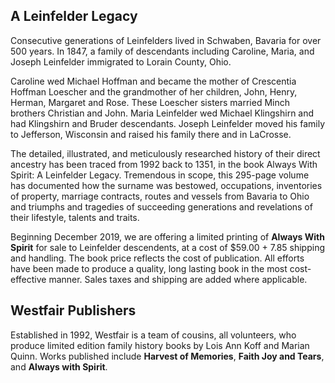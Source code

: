 
<HolidayMessage />

## A Leinfelder Legacy


Consecutive generations of Leinfelders lived in Schwaben, Bavaria for over 500
years. In 1847, a family of descendants including Caroline, Maria, and Joseph
Leinfelder immigrated to Lorain County, Ohio.

Caroline wed Michael Hoffman and became the mother of Crescentia Hoffman
Loescher and the grandmother of her children, John, Henry, Herman, Margaret and
Rose. These Loescher sisters married Minch brothers Christian and John. Maria
Leinfelder wed Michael Klingshirn and had Klingshirn and Bruder descendants.
Joseph Leinfelder moved his family to Jefferson, Wisconsin and raised his
family there and in LaCrosse.

The detailed, illustrated, and meticulously researched history of their direct
ancestry has been traced from 1992 back to 1351, in the book Always With
Spirit: A Leinfelder Legacy. Tremendous in scope, this 295-page volume has
documented how the surname was bestowed, occupations, inventories of property,
marriage contracts, routes and vessels from Bavaria to Ohio and triumphs and
tragedies of succeeding generations and revelations of their lifestyle, talents
and traits.

Beginning December 2019, we are offering a limited printing of **Always With Spirit**
for sale to Leinfelder descendents, at a cost of $59.00 + 7.85 shipping and handling.
The book price reflects the cost of publication. All efforts have been made to
produce a quality, long lasting book in the most cost- effective manner. Sales
taxes and shipping are added where applicable.

## Westfair Publishers

Established in 1992, Westfair is a team of cousins, all volunteers, who produce
limited edition family history books by Lois Ann Koff and Marian Quinn. Works published
include **Harvest of Memories**, **Faith Joy and Tears**, and **Always with Spirit**.


